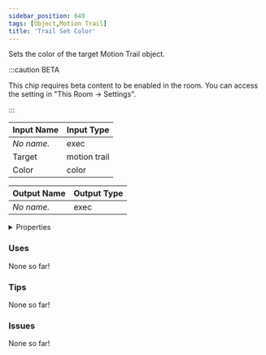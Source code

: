 ```yaml
---
sidebar_position: 649
tags: [Object,Motion Trail]
title: 'Trail Set Color'
---
```


Sets the color of the target Motion Trail object.

:::caution BETA

This chip requires beta content to be enabled in the room. You can access the setting in "This Room -> Settings".

:::


<EsbSvg />

| Input Name | Input Type |
|-----------|-----------|
| *No name.* | exec |
| Target | motion trail |
| Color | color |

| Output Name | Output Type |
|-----------|-----------|
| *No name.* | exec |


<details>
  <summary>Properties</summary>
  <div>
    <div>
    <table>
      <thead>
        <tr>
          <th>Is beta required?</th>
          <th>✅</th>
        </tr>
        <tr>
          <th>Is this chip a trolling risk?</th>
          <th>❌</th>
        </tr>
        <tr>
          <th>Is this chip a role assignment risk?</th>
          <th>❌</th>
        </tr>
        <tr>
          <th>Chip UUID</th>
          <th>d326ebc4-1653-4c1d-886c-c1bd4c06db86</th>
        </tr>
      </thead>
    </table>
    </div>
  </div>
</details>

### Uses

None so far!

### Tips

None so far!

### Issues

None so far!